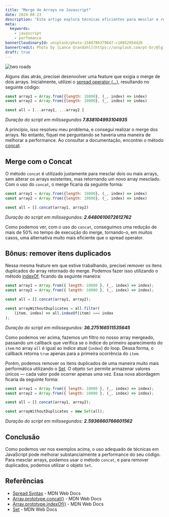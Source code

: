 ```yaml
---
title: "Merge de Arrays no Javascript"
date: 2024-08-23
description: "Este artigo explora técnicas eficientes para mesclar e remover duplicados de arrays em JavaScript, comparando o uso de concat, spread operator, indexOf e Set para otimizar o desempenho do seu código."
meta:
  keywords:
    - javascript
    - perfomance
bannerCloudinaryId: unsplash/photo-1584786379647-c10852954d2b
bannerCredit: Photo by [Lance Grandahl](https://unsplash.com/pt-br/@lg17)
draft: true
---
```

![two roads](https://images.unsplash.com/photo-1584786379647-c10852954d2b?q=80&w=2838&auto=format&fit=crop)

Alguns dias atrás, precisei desenvolver uma feature que exigia o merge de dois arrays. Inicialmente, utilizei o [spread operator (...)](https://developer.mozilla.org/en-US/docs/Web/JavaScript/Reference/Operators/Spread_syntax), resultando no seguinte código:

```js
const array1 = Array.from({length: 10000}, (_, index) => index)
const array2 = Array.from({length: 10000}, (_, index) => index)

const all = [...array1, ...array2 ]
```
_Duração do script em milissegundos  **7.838104993104935**_

A princípio, isso resolveu meu problema, e consegui realizar o merge dos arrays. No entanto, fiquei me perguntando se haveria uma maneira de melhorar a performance. Ao consultar a documentação, encontrei o método [concat](https://developer.mozilla.org/en-US/docs/Web/JavaScript/Reference/Global_Objects/Array/concat).


## Merge com o Concat

O método `concat` é utilizado justamente para mesclar dois ou mais arrays, sem alterar os arrays existentes, mas retornando um novo array mesclado. Com o uso do `concat`, o merge ficaria da seguinte forma:

```js
const array1 = Array.from({length: 10000}, (_, index) => index)
const array2 = Array.from({length: 10000}, (_, index) => index)

const all = [].concat(array1, array2)
```
_Duração do script em milissegundos:  **2.6480610072612762**_

Como podemos ver, com o uso do `concat`, conseguimos uma redução de mais de 50% no tempo de execução do merge, tornando-o, em muitos casos, uma alternativa muito mais eficiente que o spread operator.

## Bônus: remover itens duplicados

Nessa mesma feature em que estive trabalhando, precisei remover os itens duplicados do array retornado do merge. Podemos fazer isso utilizando o método [indexOf](https://developer.mozilla.org/pt-BR/docs/Web/JavaScript/Reference/Global_Objects/Array/indexOf), ficando da seguinte maneira:

```js
const array1 = Array.from({ length: 10000 }, (_, index) => index);
const array2 = Array.from({ length: 10000 }, (_, index) => index);

const all = [].concat(array1, array2);

const arrayWithoutDuplicates = all.filter(
    (item, index) => all.indexOf(item) === index
);
```
_Duração do script em milissegundos:  **36.275166511535645**_

Como podemos ver acima, fazemos um filtro no nosso array mergeado, passando um callback que verifica se o índice do primeiro aparecimento do `item` no array `all` é igual ao índice atual (`index`) do loop. Dessa forma, o callback retorna `true` apenas para a primeira ocorrência do `item`.

Porém, podemos remover os itens duplicados de uma maneira muito mais performática utilizando o [Set](https://developer.mozilla.org/pt-BR/docs/Web/JavaScript/Reference/Global_Objects/Set). O objeto `Set` permite armazenar valores únicos — cada valor pode ocorrer apenas uma vez. Essa nova abordagem ficaria da seguinte forma:

```js
const array1 = Array.from({ length: 10000 }, (_, index) => index);
const array2 = Array.from({ length: 10000 }, (_, index) => index);

const all = [].concat(array1, array2);

const arrayWithoutDuplicates = new Set(all);
```
_Duração do script em milissegundos:  **2.5936660766601562**_

## Conclusão

Como podemos ver nos exemplos acima, o uso adequado de técnicas em JavaScript pode melhorar substancialmente a performance do seu código. Para mesclar arrays, podemos usar o método `concat`, e para remover duplicados, podemos utilizar o objeto `Set`.


## Referências

- [Spread Syntax](https://developer.mozilla.org/en-US/docs/Web/JavaScript/Reference/Operators/Spread_syntax) - MDN Web Docs
- [Array.prototype.concat()](https://developer.mozilla.org/en-US/docs/Web/JavaScript/Reference/Global_Objects/Array/concat) - MDN Web Docs
- [Array.prototype.indexOf()](https://developer.mozilla.org/pt-BR/docs/Web/JavaScript/Reference/Global_Objects/Array/indexOf) - MDN Web Docs
- [Set](https://developer.mozilla.org/pt-BR/docs/Web/JavaScript/Reference/Global_Objects/Set) - MDN Web Docs
